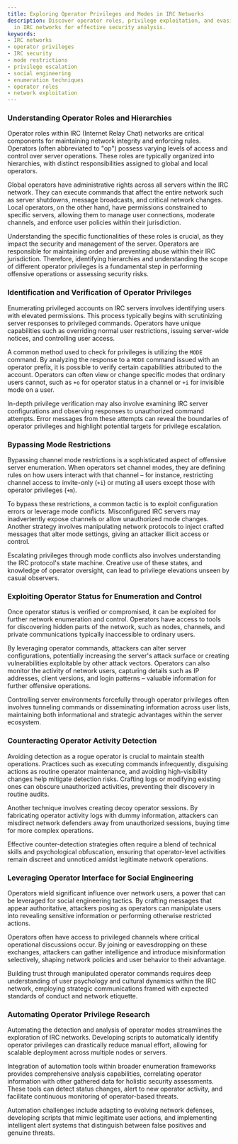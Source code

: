 ```yaml
---
title: Exploring Operator Privileges and Modes in IRC Networks
description: Discover operator roles, privilege exploitation, and evasion tactics
  in IRC networks for effective security analysis.
keywords:
- IRC networks
- operator privileges
- IRC security
- mode restrictions
- privilege escalation
- social engineering
- enumeration techniques
- operator roles
- network exploitation
---
```


### Understanding Operator Roles and Hierarchies

Operator roles within IRC (Internet Relay Chat) networks are critical components for maintaining network integrity and enforcing rules. Operators (often abbreviated to "op") possess varying levels of access and control over server operations. These roles are typically organized into hierarchies, with distinct responsibilities assigned to global and local operators.

Global operators have administrative rights across all servers within the IRC network. They can execute commands that affect the entire network such as server shutdowns, message broadcasts, and critical network changes. Local operators, on the other hand, have permissions constrained to specific servers, allowing them to manage user connections, moderate channels, and enforce user policies within their jurisdiction.

Understanding the specific functionalities of these roles is crucial, as they impact the security and management of the server. Operators are responsible for maintaining order and preventing abuse within their IRC jurisdiction. Therefore, identifying hierarchies and understanding the scope of different operator privileges is a fundamental step in performing offensive operations or assessing security risks.

### Identification and Verification of Operator Privileges

Enumerating privileged accounts on IRC servers involves identifying users with elevated permissions. This process typically begins with scrutinizing server responses to privileged commands. Operators have unique capabilities such as overriding normal user restrictions, issuing server-wide notices, and controlling user access.

A common method used to check for privileges is utilizing the `MODE` command. By analyzing the response to a `MODE` command issued with an operator prefix, it is possible to verify certain capabilities attributed to the account. Operators can often view or change specific modes that ordinary users cannot, such as `+o` for operator status in a channel or `+i` for invisible mode on a user.

In-depth privilege verification may also involve examining IRC server configurations and observing responses to unauthorized command attempts. Error messages from these attempts can reveal the boundaries of operator privileges and highlight potential targets for privilege escalation.

### Bypassing Mode Restrictions

Bypassing channel mode restrictions is a sophisticated aspect of offensive server enumeration. When operators set channel modes, they are defining rules on how users interact with that channel – for instance, restricting channel access to invite-only (`+i`) or muting all users except those with operator privileges (`+m`).

To bypass these restrictions, a common tactic is to exploit configuration errors or leverage mode conflicts. Misconfigured IRC servers may inadvertently expose channels or allow unauthorized mode changes. Another strategy involves manipulating network protocols to inject crafted messages that alter mode settings, giving an attacker illicit access or control.

Escalating privileges through mode conflicts also involves understanding the IRC protocol's state machine. Creative use of these states, and knowledge of operator oversight, can lead to privilege elevations unseen by casual observers.

### Exploiting Operator Status for Enumeration and Control

Once operator status is verified or compromised, it can be exploited for further network enumeration and control. Operators have access to tools for discovering hidden parts of the network, such as nodes, channels, and private communications typically inaccessible to ordinary users.

By leveraging operator commands, attackers can alter server configurations, potentially increasing the server's attack surface or creating vulnerabilities exploitable by other attack vectors. Operators can also monitor the activity of network users, capturing details such as IP addresses, client versions, and login patterns – valuable information for further offensive operations.

Controlling server environments forcefully through operator privileges often involves tunneling commands or disseminating information across user lists, maintaining both informational and strategic advantages within the server ecosystem.

### Counteracting Operator Activity Detection

Avoiding detection as a rogue operator is crucial to maintain stealth operations. Practices such as executing commands infrequently, disguising actions as routine operator maintenance, and avoiding high-visibility changes help mitigate detection risks. Crafting logs or modifying existing ones can obscure unauthorized activities, preventing their discovery in routine audits.

Another technique involves creating decoy operator sessions. By fabricating operator activity logs with dummy information, attackers can misdirect network defenders away from unauthorized sessions, buying time for more complex operations.

Effective counter-detection strategies often require a blend of technical skills and psychological obfuscation, ensuring that operator-level activities remain discreet and unnoticed amidst legitimate network operations.

### Leveraging Operator Interface for Social Engineering

Operators wield significant influence over network users, a power that can be leveraged for social engineering tactics. By crafting messages that appear authoritative, attackers posing as operators can manipulate users into revealing sensitive information or performing otherwise restricted actions.

Operators often have access to privileged channels where critical operational discussions occur. By joining or eavesdropping on these exchanges, attackers can gather intelligence and introduce misinformation selectively, shaping network policies and user behavior to their advantage.

Building trust through manipulated operator commands requires deep understanding of user psychology and cultural dynamics within the IRC network, employing strategic communications framed with expected standards of conduct and network etiquette.

### Automating Operator Privilege Research

Automating the detection and analysis of operator modes streamlines the exploration of IRC networks. Developing scripts to automatically identify operator privileges can drastically reduce manual effort, allowing for scalable deployment across multiple nodes or servers.

Integration of automation tools within broader enumeration frameworks provides comprehensive analysis capabilities, correlating operator information with other gathered data for holistic security assessments. These tools can detect status changes, alert to new operator activity, and facilitate continuous monitoring of operator-based threats.

Automation challenges include adapting to evolving network defenses, developing scripts that mimic legitimate user actions, and implementing intelligent alert systems that distinguish between false positives and genuine threats.